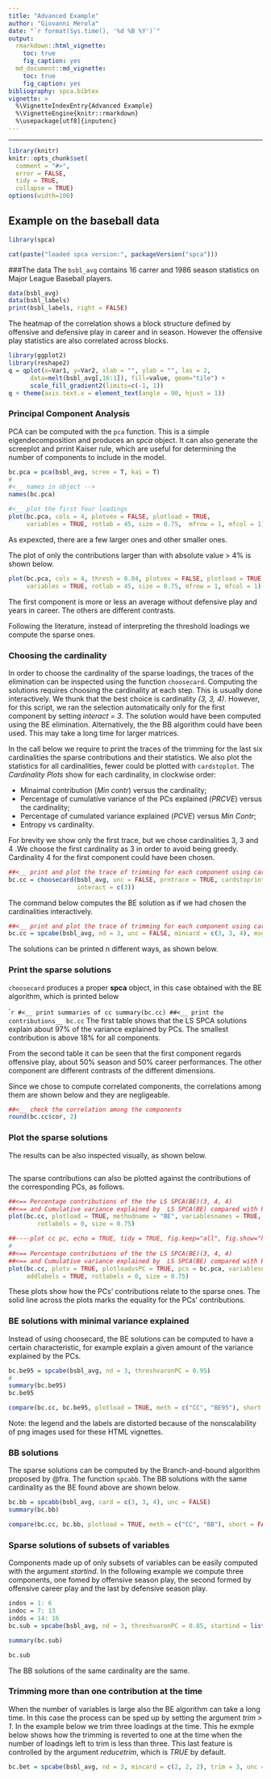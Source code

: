 ```yaml
---
title: "Advanced Example"
author: "Giovanni Merola"
date: "`r format(Sys.time(), '%d %B %Y')`"
output:
  rmarkdown::html_vignette:
    toc: true
    fig_caption: yes    
  md_document::md_vignette:  
    toc: true
    fig_caption: yes    
bibliography: spca.bibtex    
vignette: >  
  %\VignetteIndexEntry{Advanced Example}
  %\VignetteEngine{knitr::rmarkdown}
  %\usepackage[utf8]{inputenc}
---
```


******

```r
library(knitr)
knitr::opts_chunk$set(
  comment = "#>",
  error = FALSE,
  tidy = TRUE,
  collapse = TRUE)
options(width=100)
```
<!-- read_chunk('Chunks_baseball_1986_avgs.R') -->
## Example on the baseball data
 
```r
library(spca)
```

```r
cat(paste("loaded spca version:", packageVersion("spca")))
```

###The data
The `bsbl_avg` contains 16 carrer and 1986 season statistics on Major League Baseball players.
```r
data(bsbl_avg)
data(bsbl_labels)
print(bsbl_labels, right = FALSE)
```

The heatmap of the correlation shows a block structure defined by offensive and defensive play in career and in season. However the offensive play statistics are also correlated  across blocks.

```r
library(ggplot2)
library(reshape2)
q = qplot(x=Var1, y=Var2, xlab = "", ylab = "", las = 2,
      data=melt(bsbl_avg[,16:1]), fill=value, geom="tile") +
      scale_fill_gradient2(limits=c(-1, 1))
q + theme(axis.text.x = element_text(angle = 90, hjust = 1))
  ```

###  Principal Component Analysis
PCA can be computed with the `pca` function. This is a simple eigendecomposition and produces an *spca* object. It can also generate the screeplot and prrint Kaiser rule, which are useful for determining the number of components to include in the model.
```r
bc.pca = pca(bsbl_avg, scree = T, kai = T)
#
#<__ names in object -->
names(bc.pca)
```

```r
#<__ plot the first four loadings
plot(bc.pca, cols = 4, plotvex = FALSE, plotload = TRUE, 
     variables = TRUE, rotlab = 45, size = 0.75,  mfrow = 1, mfcol = 1)
```

As expexcted, there are a few larger ones and other smaller ones. 

The plot of only the contributions larger than with absolute value > 4% is shown below.
```r
plot(bc.pca, cols = 4, thresh = 0.04, plotvex = FALSE, plotload = TRUE, 
     variables = TRUE, rotlab = 45, size = 0.75, mfrow = 1, mfcol = 1)
```

The first component is more or less an average without defensive play and years in career.\cr 
The others are different contrasts.

Following the literature, instead of interpreting the threshold loadings we compute the sparse ones.

###  Choosing the cardinality

In order to choose the cardinality of the sparse loadings, the traces of the elimination can be inspected using the function `choosecard`. Computing the solutions requires choosing the cardinality at each step. This is usually done interactively. We thunk that the best choice is cardinality *(3, 3, 4)*. However, for this script, we ran the selection automatically only for the first component by setting *interact = 3*.  The solution would have been computed using the BE elimination. Alternatively, the the BB algorithm could have been used. This may take a long time for larger matrices.

In the call below we require to print the traces of the trimming for the last six cardinalities the sparse contributions and their statistics. We also plot the statistics for all cardinalities, fewer could be plotted with `cardstoplot`. The *Cardinality Plots* show for each cardinality, in clockwise order: 

* Minaimal contribution (*Min contr*) versus the cardinality;
* Percentage of cumulative variance of the PCs explained (*PRCVE*) versus the cardinality;
* Percentage of cumulated variance explained (*PCVE*) versus *Min Contr*;
* Entropy vs cardinality.

For brevity we show only the first trace, but we chose cardinalities 3, 3 and 4 .We choose the first cardinality as 3 in order to avoid being greedy. Cardinality 4 for the first component could have been chosen.

```r
##<__ print and plot the trace of trimming for each component using card 3, 3 and 4 
bc.cc = choosecard(bsbl_avg, unc = FALSE, prntrace = TRUE, cardstoprint = 6, mfrow = 1, mfcol = 1, 
                   interact = c(3))
```

The command below computes the BE solution as if we had chosen the cardinalities interactively.
```r
##<__ print and plot the trace of trimming for each component using card 3, 3 and 4 
bc.cc = spcabe(bsbl_avg, nd = 3, unc = FALSE, mincard = c(3, 3, 4), msg = FALSE)
```

The solutions can be printed n different ways, as shown below.

### Print the sparse solutions
`choosecard` produces a proper **spca** object, in this case obtained with the BE algorithm, which is 
printed below

````r
#<__ print summaries of cc
summary(bc.cc)
##<__ print the contributions__
bc.cc
```
The first table shows that the LS SPCA solutions explain about 97% of the variance explained by PCs. The smallest contribution is above 18% for all components.

From the second table it can be seen that the first component regards offensive play, about 50% season and 50% career performances. The other component are different contrasts of the different dimensions.

Since we chose to compute correlated components, the correlations among them are shown below and they are negligeable.
```r

##<__ check the correlation among the components
round(bc.cc$cor, 2)
```
### Plot the sparse solutions

The results can be also inspected visually, as shown below. 

```r
```
The sparse contributions can also be plotted against the contributions of the corresponding PCs, as follows.
```r
##<== Percentage contributions of the the LS SPCA(BE)(3, 4, 4)  
##<== and Cumulative variance explained by  LS SPCA(BE) compared with PCA
plot(bc.cc, plotload = TRUE, methodname = "BE", variablesnames = TRUE, addlabels = TRUE,
        rotlabels = 0, size = 0.75)

##----plot cc pc, echo = TRUE, tidy = TRUE, fig.keep="all", fig.show="hold", fig.cap = "Sparse vs PC contr.", fig.align="center")----
#
##<== Percentage contributions of the the LS SPCA(BE)(3, 4, 4)  
##<== and Cumulative variance explained by  LS SPCA(BE) compared with PCA
plot(bc.cc, plotv = TRUE, plotloadvsPC = TRUE, pcs = bc.pca, variablesnames = TRUE, 
     addlabels = TRUE, rotlabels = 0, size = 0.75)
```
These plots show how the PCs' contributions relate to the sparse ones. The solid line across the plots marks the equality for the PCs' contributions.

### BE solutions with minimal variance explained

Instead of using choosecard, the BE solutions can be computed to have a certain characteristic, for example explain a given amount of the variance explained by the PCs.

```r
bc.be95 = spcabe(bsbl_avg, nd = 3, threshvaronPC = 0.95)
#
summary(bc.be95)
bc.be95

compare(bc.cc, bc.be95, plotload = TRUE, meth = c("CC", "BE95"), short = FALSE )
```
Note: the legend and the labels are distorted because of the nonscalability of png images used for these HTML vignettes.

### BB solutions
The sparse solutions can be computed by the Branch-and-bound algorithm proposed by @fra. The function `spcabb`. The BB solutions with the same cardinality as the BE found above are shown below.
```r
bc.bb = spcabb(bsbl_avg, card = c(3, 3, 4), unc = FALSE)
summary(bc.bb)

compare(bc.cc, bc.bb, plotload = TRUE, meth = c("CC", "BB"), short = FALSE )
```

### Sparse solutions of subsets of variables
Components made up of only subsets of variables can be easily computed with the argument *startind*. In the following example we compute three components, one fomed by offensive season play, the second formed by offensive career play and the last by defensive season play.
```r
indos = 1: 6
indoc = 7: 13
indds = 14: 16
bc.sub = spcabe(bsbl_avg, nd = 3, threshvaronPC = 0.85, startind = list(indoc, indos, indds), unc = FALSE)

summary(bc.sub)

bc.sub
```
The BB solutions of the same cardinality are the same.

### Trimming more than one contribution at the time
When the number of variables is large also the BE algorithm can take a long time. In this case the process can be sped up by setting the argument *trim > 1*. In the example below we trim three loadings at the time. This he exmple below shows how the trimming is reverted to one at the time when the number of loadings left to trim is less than three. This last feature is controlled by the argument *reducetrim*, which is *TRUE* by default.

```r
bc.bet = spcabe(bsbl_avg, nd = 3, mincard = c(2, 2, 2), trim = 3, unc = F)
```

